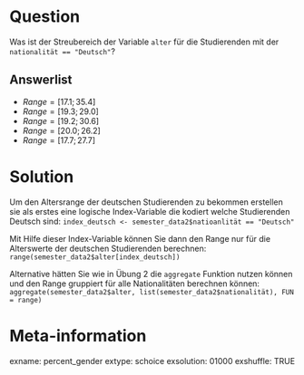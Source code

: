 Question
=======
Was ist der Streubereich der Variable `alter` für die Studierenden mit der `nationalität == "Deutsch"`?

Answerlist
--------
* $Range = [17.1; 35.4]$
* $Range = [19.3; 29.0]$
* $Range = [19.2; 30.6]$
* $Range = [20.0; 26.2]$
* $Range = [17.7; 27.7]$


Solution
========
Um den Altersrange der deutschen Studierenden zu bekommen erstellen sie als erstes eine logische Index-Variable die kodiert welche Studierenden Deutsch sind: `index_deutsch <- semester_data2$natioanlität == "Deutsch"`

Mit Hilfe dieser Index-Variable können Sie dann den Range nur für die Alterswerte der deutschen Studierenden berechnen: `range(semester_data2$alter[index_deutsch])`

Alternative hätten Sie wie in Übung 2 die `aggregate` Funktion nutzen können und den Range gruppiert für alle Nationalitäten berechnen können: `aggregate(semester_data2$alter, list(semester_data2$nationalität), FUN = range)`

Meta-information
=========
exname: percent_gender 
extype: schoice 
exsolution: 01000
exshuffle: TRUE
